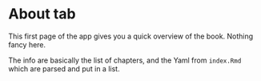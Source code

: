 # About tab

This first page of the app gives you a quick overview of the book. Nothing fancy here.

The info are basically the list of chapters, and the Yaml from `index.Rmd` which are parsed and put in a list.
